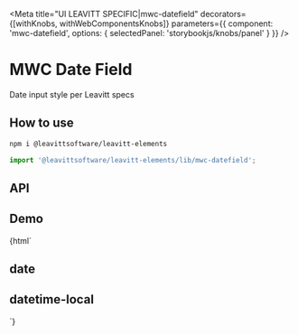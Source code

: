 

<Meta
  title="UI LEAVITT SPECIFIC|mwc-datefield"
  decorators={[withKnobs, withWebComponentsKnobs]}
  parameters={{ component: 'mwc-datefield', options: { selectedPanel: 'storybookjs/knobs/panel' } }}
/>

# MWC Date Field

Date input style per Leavitt specs

## How to use

```bash
npm i @leavittsoftware/leavitt-elements
```

```js
import '@leavittsoftware/leavitt-elements/lib/mwc-datefield';
```

## API

<Props of="mwc-datefield" />

## Demo

<Preview withToolbar>
  <Story name="Docs">{html`<h2 demo>date</h2>
    <mwc-datefield></mwc-datefield>
    <h2 demo>datetime-local</h2>
    <mwc-datefield date-type="datetime-local"></mwc-datefield>`}</Story>
</Preview>
